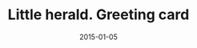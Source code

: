 ---
cover: "./image.png"
date: "2015-01-05"
title: "Little herald. Greeting card"
defer: false
slug: "/little-herald"
areas: 
   - .
---